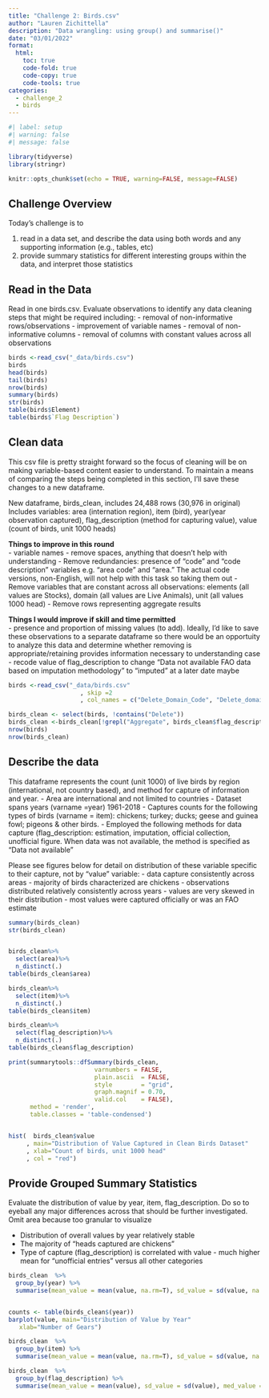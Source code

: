 ```yaml
---
title: "Challenge 2: Birds.csv"
author: "Lauren Zichittella"
description: "Data wrangling: using group() and summarise()"
date: "03/01/2022"
format:
  html:
    toc: true
    code-fold: true
    code-copy: true
    code-tools: true
categories:
  - challenge_2
  - birds
---
```


```r
#| label: setup
#| warning: false
#| message: false

library(tidyverse)
library(stringr)

knitr::opts_chunk$set(echo = TRUE, warning=FALSE, message=FALSE)
```

## Challenge Overview

Today's challenge is to

1)  read in a data set, and describe the data using both words and any supporting information (e.g., tables, etc)
2)  provide summary statistics for different interesting groups within the data, and interpret those statistics

## Read in the Data

Read in one birds.csv. 
Evaluate observations to identify any data cleaning steps that might be required including:
- removal of non-informative rows/observations
- improvement of variable names
- removal of non-informative columns
- removal of columns with constant values across all observations 

```r
birds <-read_csv("_data/birds.csv")
birds
head(birds)
tail(birds)
nrow(birds)
summary(birds)
str(birds)
table(birds$Element)
table(birds$`Flag Description`)

```
## Clean data

This csv file is pretty straight forward so the focus of cleaning will be on making variable-based content easier to understand. To maintain a means of comparing the steps being completed in this section, I'll save these changes to a new dataframe. 

New dataframe, birds_clean, includes 24,488 rows (30,976 in original) 
Includes variables: area (internation region), item (bird), year(year observation captured), flag_description (method for capturing value), value (count of birds, unit 1000 heads)


**Things to improve in this round **  
- variable names - remove spaces, anything that doesn't help with understanding
- Remove redundancies: presence of "code" and "code description" variables e.g. "area code" and "area." The actual code versions, non-English, will not help with this task so taking them out 
- Remove variables that are constant across all observations: elements (all values are Stocks), domain (all values are Live Animals), unit (all values 1000 head)
- Remove rows representing aggregate results  
  
**Things I would improve if skill and time permitted **  
- presence and proportion of missing values (to add). Ideally, I'd like to save these observations to a separate dataframe so there would be an opportuity to analyze this data and determine whether removing is appropriate/retaining provides information necessary to understanding case 
-  recode value of flag_description to change "Data not available FAO data based on imputation methodology " to "imputed" at a later date maybe

```r
birds <-read_csv("_data/birds.csv"
                    , skip =2
                    , col_names = c("Delete_Domain_Code", "Delete_domain", "Delete_Area_Code", "area", "Delete_Element_Code", "Delete_element", "Delete_Item_Code", "item", "Delete_Year_Code", "year", "Delete_unit", "value", "Delete_Flag", "flag_description"))

birds_clean <- select(birds, !contains("Delete"))
birds_clean <-birds_clean[!grepl("Aggregate", birds_clean$flag_description),]
nrow(birds)
nrow(birds_clean)

```
## Describe the data

This dataframe represents the count (unit 1000) of live birds by region (international, not country based), and method for capture of information and year. 
- Area are international and not limited to countries
- Dataset spans years (varname =year) 1961-2018
- Captures counts for the following types of birds (varname = item): chickens; turkey; ducks; geese and guinea fowl; pigeons & other birds. 
- Employed the following methods for data capture (flag_description: estimation, imputation, official collection, unofficial figure. When data was not available, the method is specified as "Data not available" 

Please see figures below for detail on distribution of these variable specific to their capture, not by "value" variable:
- data capture consistently across areas
- majority of birds characterized are chickens
- observations distributed relatively consistently across years
- values are very skewed in their distribution 
- most values were captured officially or was an FAO estimate 



```r

summary(birds_clean)
str(birds_clean)  


birds_clean%>%
  select(area)%>%
  n_distinct(.)
table(birds_clean$area)

birds_clean%>%
  select(item)%>%
  n_distinct(.)
table(birds_clean$item) 

birds_clean%>%
  select(flag_description)%>%
  n_distinct(.)
table(birds_clean$flag_description)  

print(summarytools::dfSummary(birds_clean,
                        varnumbers = FALSE,
                        plain.ascii  = FALSE, 
                        style        = "grid", 
                        graph.magnif = 0.70, 
                        valid.col    = FALSE),
      method = 'render',
      table.classes = 'table-condensed')


hist(  birds_clean$value
     , main="Distribution of Value Captured in Clean Birds Dataset"
     , xlab="Count of birds, unit 1000 head"
     , col = "red")

```

## Provide Grouped Summary Statistics

Evaluate the distribution of value by year, item, flag_description. Do so to eyeball any major differences across that should be further investigated. Omit area because too granular to visualize 

- Distribution of overall values by year relatively stable
- The majority of "heads captured are chickens"
- Type of capture (flag_description) is correlated with value - much higher mean for "unofficial entries" versus all other categories  

```r
birds_clean  %>%
  group_by(year) %>%
  summarise(mean_value = mean(value, na.rm=T), sd_value = sd(value, na.rm=T), med_value = median(value, na.rm=T), min_value = min(value, na.rm=T), max_value = max(value, na.rm=T))


counts <- table(birds_clean$(year))
barplot(value, main="Distribution of Value by Year"
   xlab="Number of Gears")

birds_clean  %>%
  group_by(item) %>%
  summarise(mean_value = mean(value, na.rm=T), sd_value = sd(value, na.rm=T), med_value = median(value, na.rm=T), min_value = min(value, na.rm=T), max_value = max(value, na.rm=T))

birds_clean  %>%
  group_by(flag_description) %>%
  summarise(mean_value = mean(value), sd_value = sd(value), med_value = median(value), min_value = min(value), max_value = max(value))



```

